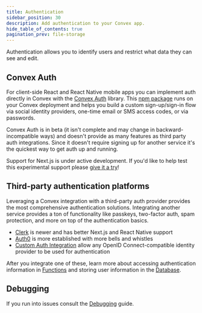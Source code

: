 ```yaml
---
title: Authentication
sidebar_position: 30
description: Add authentication to your Convex app.
hide_table_of_contents: true
pagination_prev: file-storage
---
```


Authentication allows you to identify users and restrict what data they can see
and edit.

## Convex Auth

For client-side React and React Native mobile apps you can implement auth
directly in Convex with the [Convex Auth](/docs/auth/convex-auth.mdx) library.
This [npm package](https://github.com/get-convex/convex-auth) runs on your
Convex deployment and helps you build a custom sign-up/sign-in flow via social
identity providers, one-time email or SMS access codes, or via passwords.

Convex Auth is in beta (it isn't complete and may change in
backward-incompatible ways) and doesn't provide as many features as third party
auth integrations. Since it doesn't require signing up for another service it's
the quickest way to get auth up and running.

<BetaAdmonition feature="Convex Auth" verb="is" />

Support for Next.js is under active development. If you'd like to help test this
experimental support please [give it a try](https://labs.convex.dev/auth)!

## Third-party authentication platforms

Leveraging a Convex integration with a third-party auth provider provides the
most comprehensive authentication solutions. Integrating another service
provides a ton of functionality like passkeys, two-factor auth, spam protection,
and more on top of the authentication basics.

- [Clerk](/docs/auth/clerk.mdx) is newer and has better Next.js and React Native
  support
- [Auth0](/docs/auth/auth0.mdx) is more established with more bells and whistles
- [Custom Auth Integration](/docs/auth/advanced/custom-auth.mdx) allow any
  OpenID Connect-compatible identity provider to be used for authentication

After you integrate one of these, learn more about accessing authentication
information in [Functions](/docs/auth/functions-auth.mdx) and storing user
information in the [Database](/docs/auth/database-auth.mdx).

## Debugging

If you run into issues consult the [Debugging](/docs/auth/debug.mdx) guide.

<StackPosts query="authentication" />
